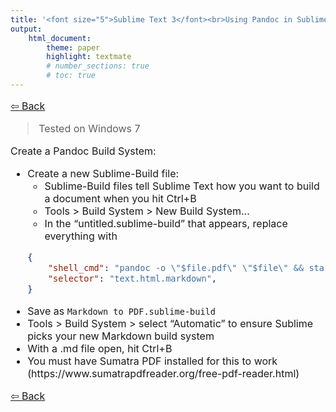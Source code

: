```yaml
---
title: '<font size="5">Sublime Text 3</font><br>Using Pandoc in Sublime Text'
output:
    html_document:
        theme: paper
        highlight: textmate
        # number_sections: true
        # toc: true
---
```

<font size="3">

[⇦ Back](../sublime_text.html)

> Tested on Windows 7

Create a Pandoc Build System:

- Create a new Sublime-Build file:
    - Sublime-Build files tell Sublime Text how you want to build a document when you hit Ctrl+B
    - Tools > Build System > New Build System...
    - In the "untitled.sublime-build" that appears, replace everything with
    ```json
    {
        "shell_cmd": "pandoc -o \"$file.pdf\" \"$file\" && start SumatraPDF \"$file.pdf\"",
        "selector": "text.html.markdown",
    }
    ```
- Save as `Markdown to PDF.sublime-build`
- Tools > Build System > select "Automatic" to ensure Sublime picks your new Markdown build system
- With a .md file open, hit Ctrl+B
- You must have Sumatra PDF installed for this to work (https://www.sumatrapdfreader.org/free-pdf-reader.html)

[⇦ Back](../sublime_text.html)

</font>
